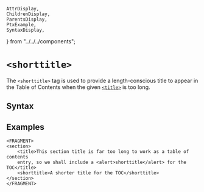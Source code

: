     AttrDisplay,
    ChildrenDisplay,
    ParentsDisplay,
    PtxExample,
    SyntaxDisplay,
} from "../../../components";

# `<shorttitle>`

The `<shorttitle>` tag is used to provide a length-conscious title to appear in
the Table of Contents when the given [`<title>`](./title) is too long.

## Syntax

<SyntaxDisplay name="shorttitle" />

## Examples

```ptx-example
<FRAGMENT>
<section>
    <title>This section title is far too long to work as a table of contents
    entry, so we shall include a <alert>shorttitle</alert> for the TOC</title>
    <shorttitle>A shorter title for the TOC</shorttitle>
</section>
</FRAGMENT>
```
    